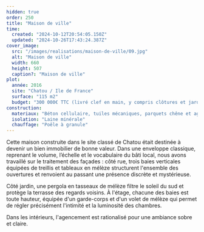 ```yaml
---
hidden: true
order: 250
title: "Maison de ville"
time:
  created: "2024-10-12T20:54:05.150Z"
  updated: "2024-10-26T17:43:24.387Z"
cover_image:
  src: "/images/realisations/maison-de-ville/09.jpg"
  alt: "Maison de ville"
  width: 660
  height: 507
  caption?: "Maison de ville"
plot:
  année: 2016
  site: "Chatou / Ile de France"
  surface: "115 m2"
  budget: "300 000€ TTC (livré clef en main, y compris clôtures et jardins)"
construction:
  materiaux: "Béton cellulaire, tuiles mécaniques, parquets chêne et agencements médium"
  isolation: "Laine minérale"
  chauffage: "Poêle à granule"
---
```


Cette maison construite dans le site classé de Chatou était destinée à devenir un bien immobilier de bonne valeur.
Dans une enveloppe classique, reprenant le volume, l’échelle et le vocabulaire du bâti local, nous avons travaillé sur le traitement des façades : côté rue, trois baies verticales équipées de treillis et tableaux en mélèze structurent l'ensemble des ouvertures et renvoient au passant une présence discrète et mystérieuse.

Côté jardin, une pergola en tasseaux de mélèze filtre le soleil du sud et protège la terrasse des regards voisins.
À l'étage, chacune des baies est toute hauteur, équipée d'un garde-corps et d'un volet de mélèze qui permet de régler précisément l'intimité et la luminosité des chambres.

Dans les intérieurs, l'agencement est rationalisé pour une ambiance sobre et claire.
